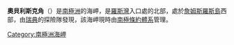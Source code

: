 {{coord|64|8|S|58|27|W|display=title}}

'''奧貝利斯克角'''（{{lang-en|Cape Obelisk}}）是[[南極洲|南極洲]]的海岬，是[[羅斯灣|羅斯灣]]入口處的北部，處於[[詹姆斯羅斯島|詹姆斯羅斯島]]西部，由[[瑞典|瑞典]]的探險隊發現，該海岬現時由[[南極條約體系|南極條約體系]]管理。

{{DEFAULTSORT:Cape Obelisk}}
[[Category:南極洲海岬|Category:南極洲海岬]]


{{JamesRossIsland-geo-stub}}